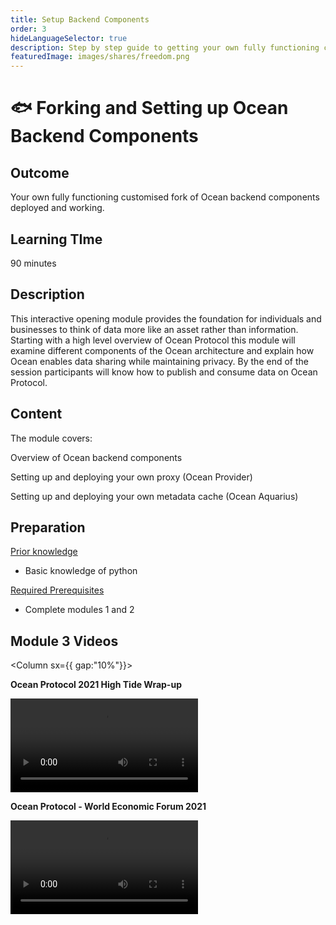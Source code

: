 ```yaml
---
title: Setup Backend Components
order: 3
hideLanguageSelector: true
description: Step by step guide to getting your own fully functioning customised fork of Ocean backend components deployed and working.
featuredImage: images/shares/freedom.png
---
```


# 🐟 Forking and Setting up Ocean Backend Components

## Outcome

Your own fully functioning customised fork of Ocean backend components deployed and working.

## Learning TIme

90 minutes

## Description

This interactive opening module provides the foundation for individuals and businesses to think of data more like an asset rather than information. Starting with a high level overview of Ocean Protocol this module will examine different components of the Ocean architecture and explain how Ocean enables data sharing while maintaining privacy. By the end of the session participants will know how to publish and consume data on Ocean Protocol.

## Content

The module covers:

<Process>
Overview of Ocean backend components

Setting up and deploying your own proxy (Ocean Provider)

Setting up and deploying your own metadata cache (Ocean Aquarius)

</Process>

## Preparation

<u>Prior knowledge</u>

- Basic knowledge of python

<u>Required Prerequisites</u>

- Complete modules 1 and 2

## Module 3 Videos

<Column sx={{ gap:"10%"}}>

<Box>

**Ocean Protocol 2021 High Tide Wrap-up**

<Video src="https://www.youtube.com/embed/BS1d6dir2_U" />

</Box>

<Box>

**Ocean Protocol - World Economic Forum 2021**

<Video src="https://www.youtube.com/embed/etv7r3BE7kU" />

</Box>

</Column>
